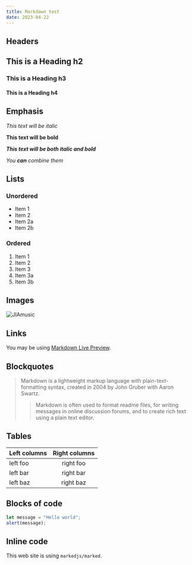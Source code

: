```yaml
---
title: Markdown test
date: 2023-04-22
---
```


## Headers

## This is a Heading h2

### This is a Heading h3

#### This is a Heading h4

## Emphasis

_This text will be italic_

**This text will be bold**

**_This text will be both italic and bold_**

_You **can** combine them_

## Lists

### Unordered

- Item 1
- Item 2
- Item 2a
- Item 2b

### Ordered

1. Item 1
2. Item 2
3. Item 3
4. Item 3a
5. Item 3b

## Images

<Image src="/projects/jiamusic.png" alt="JIAmusic" width={1372} height={1032} />

## Links

You may be using [Markdown Live Preview](https://markdownlivepreview.com/).

## Blockquotes

> Markdown is a lightweight markup language with plain-text-formatting syntax, created in 2004 by John Gruber with Aaron Swartz.
>
> > Markdown is often used to format readme files, for writing messages in online discussion forums, and to create rich text using a plain text editor.

## Tables

| Left columns | Right columns |
| ------------ | :-----------: |
| left foo     |   right foo   |
| left bar     |   right bar   |
| left baz     |   right baz   |

## Blocks of code

```js
let message = "Hello world";
alert(message);
```

## Inline code

This web site is using `markedjs/marked`.
